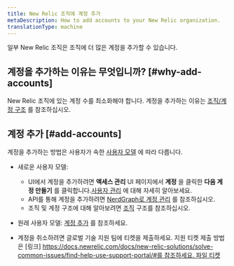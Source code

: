 ```yaml
---
title: New Relic 조직에 계정 추가
metaDescription: How to add accounts to your New Relic organization.
translationType: machine
---
```


일부 New Relic 조직은 조직에 더 많은 계정을 추가할 수 있습니다.

## 계정을 추가하는 이유는 무엇입니까? [#why-add-accounts]

New Relic 조직에 있는 계정 수를 최소화해야 합니다. 계정을 추가하는 이유는 [조직/계정 구조](/docs/accounts/accounts-billing/account-structure/new-relic-account-structure) 를 참조하십시오.

## 계정 추가 [#add-accounts]

계정을 추가하는 방법은 사용자가 속한 [사용자 모델](/docs/accounts/original-accounts-billing/original-product-based-pricing/overview-user-models) 에 따라 다릅니다.

* 새로운 사용자 모델:

  * UI에서 계정을 추가하려면 **액세스 관리** UI 페이지에서 **계정** 을 클릭한 **다음 계정 만들기** 를 클릭합니다.[사용자 관리](/docs/accounts/accounts-billing/new-relic-one-user-management/user-management-ui-and-tasks#where) 에 대해 자세히 알아보세요.
  * API를 통해 계정을 추가하려면 [NerdGraph로 계정 관리](/docs/apis/nerdgraph/examples/manage-accounts-nerdgraph) 를 참조하십시오.
  * 조직 및 계정 구조에 대해 알아보려면 [조직](/docs/accounts/accounts-billing/account-structure/new-relic-account-structure) 구조를 참조하십시오.

* 원래 사용자 모델: [계정 추가](/docs/accounts/original-accounts-billing/original-users-roles/parent-child-account-structure/#creating) 를 참조하세요.

* 계정을 취소하려면 글로벌 기술 지원 팀에 티켓을 제출하세요. 지원 티켓 제출 방법은 \[링크] [https://docs.newrelic.com/docs/new-relic-solutions/solve-common-issues/find-help-use-support-portal/#를 참조하세요. 파일 티켓](https://docs.newrelic.com/docs/new-relic-solutions/solve-common-issues/find-help-use-support-portal/#file-ticket)